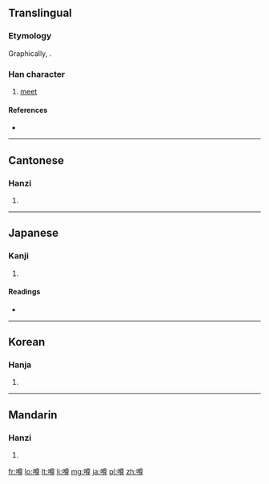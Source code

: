 ==Translingual==
===Etymology===
Graphically, {{Han compound|口|尊}}.
<!-- Presumably psc, c1=p, c2=s, but need to check. -->

===Han character===
{{Han char|rn=30|rad=口|as=12|sn=15|four=6804<sub>6</sub>|canj=口廿田戈 (RTWI)}}

# [[meet]]

====References====
* {{Han ref|kx=0208.060|dkj=04286|dj=0431.030|hdz=10686.050|uh=5642|ud=22082|bh=E4F7|bd=58615}}

----

==Cantonese==

===Hanzi===
{{yue-hanzi|jyut=|y=jyun2}}

# {{defn|Cantonese|sort=口12}}

----

==Japanese==

===Kanji===
{{ja-kanji|grade=n|rs=口12}}

# {{defn|Japanese|sort=口12}}

====Readings====
* {{ja-readings|on=[[そん]] (son)|kun=[[うわさ]] (uwasa)}}

----

==Korean==

===Hanja===
{{ko-hanja|hangeul=준|rv=jun|mr=chun}}

# {{defn|Korean|sort=口12}}

----

==Mandarin==

===Hanzi===
{{cmn-hanzi|pin=[[kuò]] ([[kuo4]]), [[zǔn]] ([[zun3]])|wg=k'uo<sup>4</sup>, tsun<sup>3</sup>}}

# {{defn|Mandarin|sort=口12}}

[[fr:噂]]
[[lo:噂]]
[[lt:噂]]
[[li:噂]]
[[mg:噂]]
[[ja:噂]]
[[pl:噂]]
[[zh:噂]]